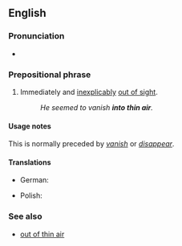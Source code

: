 ==English==

===Pronunciation===
* {{audio|en|En-au-into thin air.ogg|Audio (AU)}}

===Prepositional phrase===
{{en-PP}}

# {{lb|en|idiomatic}} Immediately and [[inexplicably]] [[out of sight]].
#: ''He seemed to vanish '''into thin air'''.''

====Usage notes====
This is normally preceded by ''[[vanish]]'' or ''[[disappear]]''.

====Translations====
{{trans-top}}
* German: {{t|de|[[in]] [[Luft]]}} {{qualifier|[[in Luft auflösen]]}}
{{trans-mid}}
* Polish: {{t|pl|jak kamień w wodę}}
{{trans-bottom}}

===See also===
* [[out of thin air]]